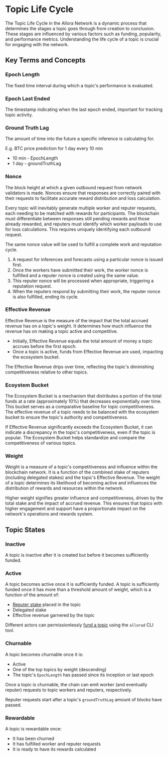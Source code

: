 # Topic Life Cycle

The Topic Life Cycle in the Allora Network is a dynamic process that determines the stages a topic goes through from creation to conclusion. 
These stages are influenced by various factors such as funding, popularity, and performance metrics. Understanding the life cycle of a topic is crucial 
for engaging with the network.

## Key Terms and Concepts

### Epoch Length

The fixed time interval during which a topic's performance is evaluated.

### Epoch Last Ended

The timestamp indicating when the last epoch ended, important for tracking topic activity.

### Ground Truth Lag

The amount of time into the future a specific inference is calculating for. 

E.g. BTC price prediction for 1 day every 10 min
- 10 min - EpochLength
- 1 day - groundTruthLag

### Nonce

The block height at which a given outbound request from network validators is made. Nonces ensure that responses are correctly paired with their requests to facilitate accurate reward distribution and loss calculation.

Every topic will inevitably generate multiple worker and reputer requests, each needing to be matched with rewards for participants. The blockchain must differentiate between responses still pending rewards and those already rewarded, and reputers must identify which worker payloads to use for loss calculations. This requires uniquely identifying each outbound request.

The same nonce value will be used to fulfill a complete work and reputation cycle. 

1. A request for inferences and forecasts using a particular nonce is issued first. 
2. Once the workers have submitted their work, the worker nonce is fulfilled and a reputer nonce is created using the same value. 
3. This reputer nonce will be processed when appropriate, triggering a reputation request. 
4. When the reputers respond by submitting their work, the reputer nonce is also fulfilled, ending its cycle.

### Effective Revenue

Effective Revenue is the measure of the impact that the total accrued revenue has on a topic's weight. It determines how much influence the revenue has on making a topic active and competitive. 

- Initially, Effective Revenue equals the total amount of money a topic accrues before the first epoch.
- Once a topic is active, funds from Effective Revenue are used, impacting the ecosystem bucket. 

The Effective Revenue drips over time, reflecting the topic's diminishing competitiveness relative to other topics.

### Ecoystem Bucket

The Ecosystem Bucket is a mechanism that distributes a portion of the total funds at a rate (approximately 10%) that decreases exponentially over time. This bucket serves as a comparative baseline for topic competitiveness. The effective revenue of a topic needs to be balanced with the ecosystem bucket to ensure the topic's authority and competitiveness. 

If Effective Revenue significantly exceeds the Ecosystem Bucket, it can indicate a discrepancy in the topic's competitiveness, even if the topic is popular. The Ecosystem Bucket helps standardize and compare the competitiveness of various topics.

### Weight

Weight is a measure of a topic's competitiveness and influence within the blockchain network. It is a function of the combined stake of reputers (including delegated stakes) and the topic's Effective Revenue. The weight of a topic determines its likelihood of becoming active and influences the distribution of rewards and resources within the network. 

Higher weight signifies greater influence and competitiveness, driven by the total stake and the impact of accrued revenue. This ensures that topics with higher engagement and support have a proportionate impact on the network's operations and rewards system.

## Topic States

### Inactive

A topic is inactive after it is created but before it becomes sufficiently funded. 

### Active

A topic becomes active once it is sufficiently funded. A topic is sufficiently funded once it has more than a threshold amount of weight, which is a function of the amount of:
- [Reputer stake](/devs/reputers/set-and-adjust-stake) placed in the topic
- Delegated stake
- Effective revenue garnered by the topic 

Different actors can permissionlessly [fund a topic](/devs/reference/allorad#send-funds-to-a-topic-to-pay-for-inferences) using the `allorad` CLI tool.

### Churnable

A topic becomes churnable once it is:

- Active
- One of the top topics by weight (descending) 
- The topic's `EpochLength` has passed since its inception or last epoch

Once a topic is churnable, the chain can emit worker (and eventually reputer) requests to topic workers and reputers, respectively.

Reputer requests start after a topic's `groundTruthLag` amount of blocks have passed.

### Rewardable

A topic is rewardable once:

- It has been churned
- It has fulfilled worker and reputer requests
- It is ready to have its rewards calculated